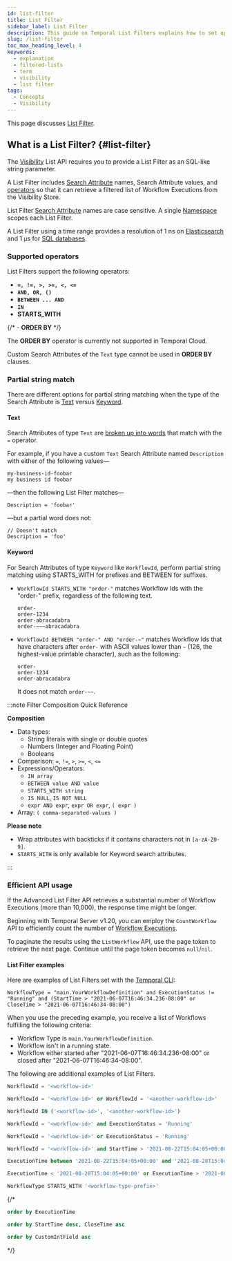 ```yaml
---
id: list-filter
title: List Filter
sidebar_label: List Filter
description: This guide on Temporal List Filters explains how to set up, configure, and use the List Filter API in Temporal Server versions. Learn how to filter and retrieve Workflow Executions, apply supported operators, and optimize queries for efficiency.
slug: /list-filter
toc_max_heading_level: 4
keywords:
  - explanation
  - filtered-lists
  - term
  - visibility
  - list filter
tags:
  - Concepts
  - Visibility
---
```


This page discusses [List Filter](#list-filter).

## What is a List Filter? {#list-filter}

The [Visibility](/clusters#visibility) List API requires you to provide a List Filter as an SQL-like string parameter.

A List Filter includes [Search Attribute](/search-attribute) names, Search Attribute values, and [operators](#supported-operators) so that it can retrieve a filtered list of Workflow Executions from the Visibility Store.

List Filter [Search Attribute](/search-attribute) names are case sensitive.
A single [Namespace](/namespaces) scopes each List Filter.

A List Filter using a time range provides a resolution of 1 ns on [Elasticsearch](/self-hosted-guide/visibility#elasticsearch) and 1 µs for [SQL databases](/self-hosted-guide/visibility).

### Supported operators

List Filters support the following operators:

- **`=, !=, >, >=, <, <=`**
- **`AND, OR, ()`**
- **`BETWEEN ... AND`**
- **`IN`**
- **STARTS_WITH**

{/* - **ORDER BY** */}

The **ORDER BY** operator is currently not supported in Temporal Cloud.

Custom Search Attributes of the `Text` type cannot be used in **ORDER BY** clauses.

### Partial string match

There are different options for partial string matching when the type of the Search Attribute is [Text](#text) versus [Keyword](#keyword).

#### Text

Search Attributes of type `Text` are [broken up into words](https://www.elastic.co/guide/en/elasticsearch/reference/current/analysis-standard-tokenizer.html) that match with the `=` operator.

For example, if you have a custom `Text` Search Attribute named `Description` with either of the following values—

```
my-business-id-foobar
my business id foobar
```

—then the following List Filter matches—

```
Description = 'foobar'
```

—but a partial word does not:

```
// Doesn't match
Description = 'foo'
```

#### Keyword

For Search Attributes of type `Keyword` like `WorkflowId`, perform partial string matching using STARTS_WITH for prefixes and BETWEEN for suffixes.

- `WorkflowId STARTS_WITH "order-"` matches Workflow Ids with the "order-" prefix, regardless of the following text.

  ```
  order-
  order-1234
  order-abracadabra
  order-~~~abracadabra
  ```

- `WorkflowId BETWEEN "order-" AND "order-~"` matches Workflow Ids that have characters after `order-` with ASCII values lower than `~` (126, the highest-value printable character), such as the following:

  ```
  order-
  order-1234
  order-abracadabra
  ```

  It does not match `order-~~`.

:::note Filter Composition Quick Reference

**Composition**

- Data types:
  - String literals with single or double quotes
  - Numbers (Integer and Floating Point)
  - Booleans
- Comparison: `=`, `!=`, `>`, `>=`, `<`, `<=`
- Expressions/Operators:
  - `IN array`
  - `BETWEEN value AND value`
  - `STARTS_WITH string`
  - `IS NULL`, `IS NOT NULL`
  - `expr AND expr`, `expr OR expr`, `( expr )`
- Array: `( comma-separated-values )`

**Please note**

- Wrap attributes with backticks if it contains characters not in
  `[a-zA-Z0-9]`.
- `STARTS_WITH` is only available for Keyword search attributes.

:::

### Efficient API usage

If the Advanced List Filter API retrieves a substantial number of Workflow Executions (more than 10,000), the response time might be longer.

Beginning with Temporal Server v1.20, you can employ the `CountWorkflow` API to efficiently count the number of [Workflow Executions](/workflows#workflow-execution).

To paginate the results using the `ListWorkflow` API, use the page token to retrieve the next page.
Continue until the page token becomes `null`/`nil`.

#### List Filter examples

Here are examples of List Filters set with the [Temporal CLI](/cli/workflow#list):

```
WorkflowType = "main.YourWorkflowDefinition" and ExecutionStatus != "Running" and (StartTime > "2021-06-07T16:46:34.236-08:00" or CloseTime > "2021-06-07T16:46:34-08:00")
```

When you use the preceding example, you receive a list of Workflows fulfilling the following criteria:

- Workflow Type is `main.YourWorkflowDefinition`.
- Workflow isn't in a running state.
- Workflow either started after "2021-06-07T16:46:34.236-08:00" or closed after "2021-06-07T16:46:34-08:00".

The following are additional examples of List Filters.

```sql
WorkflowId = '<workflow-id>'
```

```sql
WorkflowId = '<workflow-id>' or WorkflowId = '<another-workflow-id>'
```

```sql
WorkflowId IN ('<workflow-id>', '<another-workflow-id>')
```

```sql
WorkflowId = '<workflow-id>' and ExecutionStatus = 'Running'
```

```sql
WorkflowId = '<workflow-id>' or ExecutionStatus = 'Running'
```

```sql
WorkflowId = '<workflow-id>' and StartTime > '2021-08-22T15:04:05+00:00'
```

```sql
ExecutionTime between '2021-08-22T15:04:05+00:00' and '2021-08-28T15:04:05+00:00'
```

```sql
ExecutionTime < '2021-08-28T15:04:05+00:00' or ExecutionTime > '2021-08-22T15:04:05+00:00'
```

```sql
WorkflowType STARTS_WITH '<workflow-type-prefix>'
```

{/*

```sql
order by ExecutionTime
```

```sql
order by StartTime desc, CloseTime asc
```

```sql
order by CustomIntField asc
```

*/}
